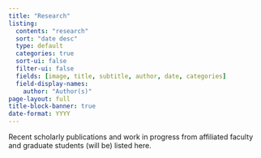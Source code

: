 ```yaml
---
title: "Research"
listing:
  contents: "research"
  sort: "date desc"
  type: default
  categories: true
  sort-ui: false
  filter-ui: false
  fields: [image, title, subtitle, author, date, categories]
  field-display-names:
    author: "Author(s)"
page-layout: full
title-block-banner: true
date-format: YYYY
---
```


<!-- TODO: Move file into research/ directory.-->
<!-- TODO: Author(s) filed not displaying correctly (currently reads "Author") on page. -->
<!-- Convert .bib citations into Quarto qmd directories and files automatically. Could write some code in R.-->
<!-- https://ymlthis.r-lib.org/reference/bib2yml.html -->

Recent scholarly publications and work in progress from affiliated faculty and graduate students (will be) listed here.
